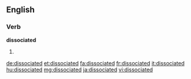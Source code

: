 ==English==

===Verb===
'''dissociated'''

# {{en-past of|dissociate}}

[[de:dissociated]]
[[et:dissociated]]
[[fa:dissociated]]
[[fr:dissociated]]
[[it:dissociated]]
[[hu:dissociated]]
[[mg:dissociated]]
[[ja:dissociated]]
[[vi:dissociated]]